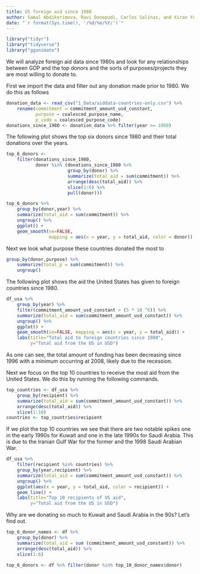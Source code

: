 ```yaml
---
title: US foreign aid since 1980
author: Samal Abdikerimova, Ravi Donepudi, Carlos Salinas, and Xiran Yu
date: "`r format(Sys.time(), '/%d/%m/%Y/')`"
---
```


```r
library("tidyr")
library("tidyverse")
library("gganimate")
```

We will analyze foreign aid data since 1980s and look for any relationships between GDP and the top donors and the sorts of purposes/projects they are most willing to donate to.


First we import the data and filter out any donation made prior to 1980. We do this as follows
```r
donation_data <- read_csv("1_Data/aiddata-countries-only.csv") %>%
    rename(commitment = commitment_amount_usd_constant,
           purpose = coalesced_purpose_name,
           p_code = coalesced_purpose_code)
donations_since_1980 <- donation_data %>% filter(year >= 1980)
```

The following plot shows the top six donors since 1980 and their total donations over the years.

```r
top_6_donors <-
    filter(donations_since_1980,
           donor %in% (donations_since_1980 %>%
                       group_by(donor) %>%
                       summarize(total_aid = sum(commitment)) %>%
                       arrange(desc(total_aid)) %>%
                       slice(1:6) %>%
                       pull(donor)))

top_6_donors %>%
    group_by(donor,year) %>%
    summarize(total_aid = sum(commitment)) %>%
    ungroup() %>%
    ggplot() +
    geom_smooth(se=FALSE,
                mapping = aes(x = year, y = total_aid, color = donor))
```

Next we look what purpose these countries donated the most to
```r
group_by(donor,purpose) %>%
    summarize(total_p = sum(commitment)) %>%
    ungroup()
```

The following plot shows the aid the United States has given to foreign countries since 1980.
```r
df_usa %>%
    group_by(year) %>%
    filter(commitment_amount_usd_constant > (5 * 10 ^6)) %>%
    summarize(total_aid = sum(commitment_amount_usd_constant)) %>%
    ungroup() %>%
    ggplot() +
    geom_smooth(se=FALSE, mapping = aes(x = year, y = total_aid)) +
    labs(title="Total aid to foreign countries since 1980",
         y="Total aid from the US in USD")
```

As one can see, the total amount of funding has been decreasing since 1996 with a minimum occurring at 2008, likely due to the recession.

Next we focus on the top 10 countries to receive the most aid from the United States. We do this by running the following commands.
```r
top_countries <- df_usa %>%
    group_by(recipient) %>%
    summarize(total_aid = sum(commitment_amount_usd_constant)) %>%
    arrange(desc(total_aid)) %>%
    slice(1:10)
countries <- top_countries$recipient
```
If we plot the top 10 countries we see that there are two notable spikes one in the early 1990s for Kuwait and one in the late 1990s for Saudi Arabia. This is due to the Iranian Gulf War for the former and the 1998 Saudi Arabian War.
```r
df_usa %>%
    filter(recipient %in% countries) %>%
    group_by(year,recipient) %>%
    summarize(total_aid = sum(commitment_amount_usd_constant)) %>%
    ungroup() %>%
    ggplot(aes(x = year, y = total_aid, color = recipient)) +
    geom_line() +
    labs(title="Top 10 recipients of US aid",
         y="Total aid from the US in USD")
```

Why are we donating so much to Kuwait and Saudi Arabia in the 90s? Let's find out.

```r
top_6_donor_names <- df %>%
    group_by(donor) %>%
    summarize(total_aid = sum (commitment_amount_usd_constant)) %>%
    arrange(desc(total_aid)) %>%
    slice(1:6)

top_6_donors <- df %>% filter(donor %in% top_10_donor_names$donor)
```

```r

```
